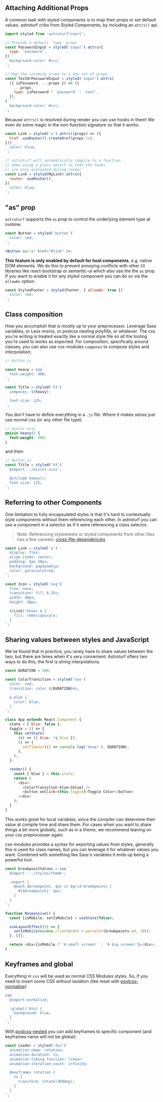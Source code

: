 
## Attaching Additional Props

A common task with styled components is to map their props or set default values.
astroturf cribs from Styled Components, by including an `attrs()` api.

```jsx
import styled from 'astroturf/react';

// Provide a default `type` props
const PasswordInput = styled('input').attrs({
  type: 'password',
})`
  background-color: #ccc;
`;

// Map the incoming props to a new set of props
const TextOrPasswordInput = styled('input').attrs(
  ({ isPassword, ...props }) => ({
    ...props,
    type: isPassword ? 'password' : 'text',
  }),
)`
  background-color: #ccc;
`;
```

Because `attrs()` is resolved during render you can use hooks in them! We even
do some magic in the non-function signature so that it works.

```js
const Link = styled('a').attrs((props) => ({
  href: useRouter().createHref(props.to),
}))`
  color: blue;
`;

// astroturf will automatically compile to a function
// when using a plain object so that the hooks
// are only evaluated during render
const Link = styled(MyLink).attrs({
  router: useRouter(),
})`
  color: blue;
`;
```

## "as" prop

`astroturf` supports the `as` prop to control the underlying element type at runtime.

```jsx noFormat
const Button = styled('button')`
  color: red;
`;

<Button as="a" href="#link" />;
```

**This feature is only enabled by default for host components**, e.g. native DOM elements.
We do this to prevent annoying conflicts with other UI libraries like react-bootstrap or
semantic-ui which also use the the `as` prop. If you want to enable it for any styled
component you can do so via the `allowAs` option.

```js
const StyledFooter = styled(Footer, { allowAs: true })`
  color: red;
`;
```

## Class composition

How you accomplish that is mostly up to your preprocessor. Leverage Sass variables,
or Less mixins, or postcss nesting polyfills, or whatever. The css you're writing
is treated exactly like a normal style file so all the tooling you're used to works as expected.
For composition, specifically around classes, you can also use
css-modules `composes` to compose styles and interpolation;

```js
// Button.js

const heavy = css`
  font-weight: 900;
`;

const Title = styled('h3')`
  composes: ${heavy};

  font-size: 12%;
`;
```

You don't have to define everything in a `.js` file. Where it makes sense
just use normal css (or any other file type).

```scss
// mixins.scss
@mixin heavy() {
  font-weight: 900;
}
```

and then:

```js
// Button.js
const Title = styled('h3')`
  @import './mixins.scss';

  @include heavy();
  font-size: 12%;
`;
```

## Referring to other Components

One limitation to fully encapsulated styles is that it's hard to contextually style components
without them referencing each other. In astroturf you can use a component in a
selector as if it were referencing a class selector.

> Note: Referencing stylesheets or styled components from other files has a few caveats:
> [cross-file-dependencies](cross-file-dependencies)

```js
const Link = styled('a')`
  display: flex;
  align-items: center;
  padding: 5px 10px;
  background: papayawhip;
  color: palevioletred;
`;

const Icon = styled('svg')`
  flex: none;
  transition: fill 0.25s;
  width: 48px;
  height: 48px;

  ${Link}:hover & {
    fill: rebeccapurple;
  }
`;
```

## Sharing values between styles and JavaScript

We've found that in practice, you rarely have to share values between the two, but there are times when it's
very convenient. Astroturf ofters two ways to do this, the first is string interpolations.

```js
const DURATION = 500;

const ColorTransition = styled('nav')`
  color: red;
  transition: color ${DURATION}ms;

  &.blue {
    color: blue;
  }
`;

class App extends React.Component {
  state = { blue: false };
  toggle = () => {
    this.setState(
      (s) => ({ blue: !s.blue }),
      () => {
        setTimeout(() => console.log('done!'), DURATION);
      },
    );
  };

  render() {
    const { blue } = this.state;
    return (
      <div>
        <ColorTransition blue={blue} />
        <button onClick={this.toggle}>Toggle Color</button>
      </div>
    );
  }
}
```

This works great for local variables, since the compiler can determine their
value at compile time and share them. For cases when you want to share things
a bit more globally, such as in a theme, we recommend leaning on your css preprocesser again.

css-modules provides a syntax for exporting values from styles, generally
this is used for class names, but you can leverage it for whatever values you want.
Combined with something like Sass's variables it ends up being a powerful tool.

```js
const breakpointValues = css`
  @import '../styles/theme';

  :export {
    @each $breakpoint, $px in $grid-breakpoints {
      #{$breakpoint}: $px;
    }
  }
`;

function Responsive() {
  const [isMobile, setIsMobile] = useState(false);

  useLayoutEffect(() => {
    setIsMobile(window.clientWidth < parseInt(breakpoints.md, 10));
  }, []);

  return <div>{isMobile ? 'A small screen!' : 'A big screen!'}</div>;
}
```

## Keyframes and global

Everything in `css` will be used as normal CSS Modules styles.
So, if you need to insert some CSS without isolation (like reset with [postcss-normalize](https://github.com/csstools/postcss-normalize)):

```js
css`
  @import-normalize;

  :global(.btn) {
    background: blue;
  }
`;
```

With [postcss-nested](https://github.com/postcss/postcss-nested) you can
add keyframes to specific component (and keyframes name will not be global):

```js
const Loader = styled('div')`
  animation-name: rotation;
  animation-duration: 1s;
  animation-timing-function: linear;
  animation-iteration-count: infinite;

  @keyframes rotation {
    to {
      transform: rotate(360deg);
    }
  }
`;
```

